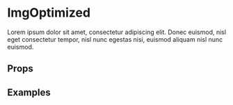 
<Meta title="Components/ImgOptimized" component={ImgOptimized} />

# ImgOptimized

Lorem ipsum dolor sit amet, consectetur adipiscing elit. Donec euismod, nisl eget consectetur tempor, nisl nunc egestas nisi, euismod aliquam nisl nunc euismod.

## Props

<ArgsTable of={ImgOptimized} />

## Examples

<Canvas>
  <Story name="Default">
    <ImgOptimized src="https://images.ctfassets.net/j8tkpy1gjhi5/7zdc4JYXlD68uFKFf60Gjn/4421e0bbf32a80101075b50053453a5c/shreds.jpg" />
  </Story>
  <Story name="WithCustomeSources">
    <ImgOptimized
      src="https://images.ctfassets.net/j8tkpy1gjhi5/7zdc4JYXlD68uFKFf60Gjn/4421e0bbf32a80101075b50053453a5c/shreds.jpg"
      customSources={[
        {
          breakpoint: 1024,
          imageWidth: 1024 * 1.5,
        },
        {
          breakpoint: 768,
          imageWidth: 768 * 1.5,
        },
        {
          imageWidth: 768,
        },
      ]}
    />
  </Story>
</Canvas>
